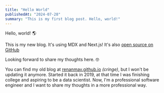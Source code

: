 ```yaml
---
title: "Hello World"
publishedAt: "2024-07-28"
summary: "This is my first blog post. Hello, world!"
---
```


Hello, world! 🌎

This is my new blog. It's using MDX and Next.js! It's also [open source on GitHub](https://github.com/renanmav/renanmav.com)

Looking forward to share my thoughts here. 🤓

You can find my old blog at [renanmav.github.io](https://renanmav.github.io) _(cringe)_, but I won't be updating it anymore. Started it back in 2019, at that time I was finishing college and aspiring to be a data scientist. Now, I'm a professional software engineer and I want to share my thoughts in a more professional way.
